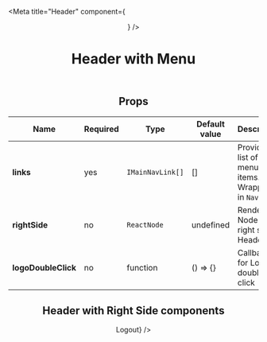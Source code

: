 
<Meta title="Header" component={<Header />} />

# Header with Menu

<Preview>
  <Story name="default">
      <Header links={ links }></Header>
  </Story>
</Preview>

## Props

| Name                | Required | Type               | Default value | Description |
|---------------------|----------|--------------------|---------------|-------------|
| **links**           | yes      | `IMainNavLink[]`   |  []           | Provides list of top menu items. Wrapping in `NavLink`  |
| **rightSide**       | no       | `ReactNode`        |  undefined    | Render Node on right side of Header |
| **logoDoubleClick** | no       | function           |  () => {}     | Callback for Logo double click |

## Header with Right Side components

<Preview>
  <Story name="Passing components to right side">
      <Header rightSide={<div>Logout</div>} />
  </Story>
</Preview>
